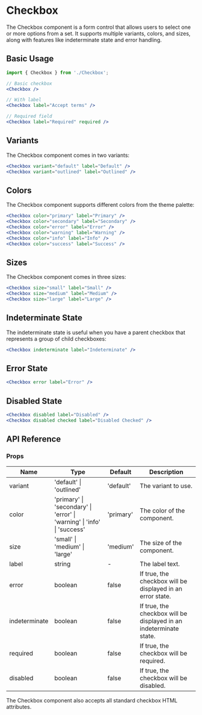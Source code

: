 # Checkbox

The Checkbox component is a form control that allows users to select one or more options from a set. It supports multiple variants, colors, and sizes, along with features like indeterminate state and error handling.

## Basic Usage

```jsx
import { Checkbox } from './Checkbox';

// Basic checkbox
<Checkbox />

// With label
<Checkbox label="Accept terms" />

// Required field
<Checkbox label="Required" required />
```

## Variants

The Checkbox component comes in two variants:

```jsx
<Checkbox variant="default" label="Default" />
<Checkbox variant="outlined" label="Outlined" />
```

## Colors

The Checkbox component supports different colors from the theme palette:

```jsx
<Checkbox color="primary" label="Primary" />
<Checkbox color="secondary" label="Secondary" />
<Checkbox color="error" label="Error" />
<Checkbox color="warning" label="Warning" />
<Checkbox color="info" label="Info" />
<Checkbox color="success" label="Success" />
```

## Sizes

The Checkbox component comes in three sizes:

```jsx
<Checkbox size="small" label="Small" />
<Checkbox size="medium" label="Medium" />
<Checkbox size="large" label="Large" />
```

## Indeterminate State

The indeterminate state is useful when you have a parent checkbox that represents a group of child checkboxes:

```jsx
<Checkbox indeterminate label="Indeterminate" />
```

## Error State

```jsx
<Checkbox error label="Error" />
```

## Disabled State

```jsx
<Checkbox disabled label="Disabled" />
<Checkbox disabled checked label="Disabled Checked" />
```

## API Reference

### Props

| Name          | Type                                                                    | Default   | Description                                                        |
| ------------- | ----------------------------------------------------------------------- | --------- | ------------------------------------------------------------------ |
| variant       | 'default' \| 'outlined'                                                 | 'default' | The variant to use.                                                |
| color         | 'primary' \| 'secondary' \| 'error' \| 'warning' \| 'info' \| 'success' | 'primary' | The color of the component.                                        |
| size          | 'small' \| 'medium' \| 'large'                                          | 'medium'  | The size of the component.                                         |
| label         | string                                                                  | -         | The label text.                                                    |
| error         | boolean                                                                 | false     | If true, the checkbox will be displayed in an error state.         |
| indeterminate | boolean                                                                 | false     | If true, the checkbox will be displayed in an indeterminate state. |
| required      | boolean                                                                 | false     | If true, the checkbox will be required.                            |
| disabled      | boolean                                                                 | false     | If true, the checkbox will be disabled.                            |

The Checkbox component also accepts all standard checkbox HTML attributes.
